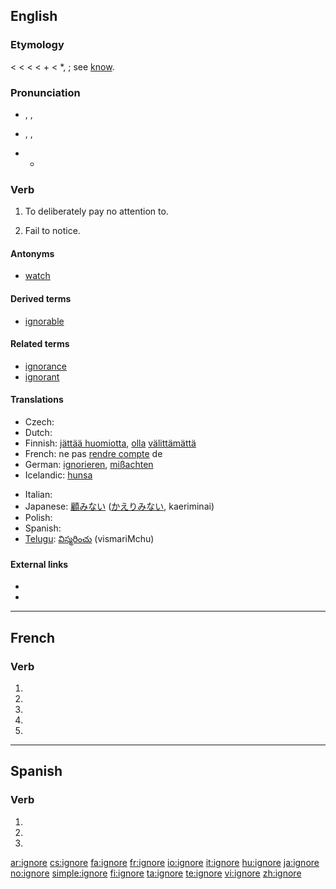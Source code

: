 {{also|ignoré}}
==English==

===Etymology===
< {{etyl|fr}} {{term|ignorer}} < {{etyl|la}} {{term|ignorare||to have no knowledge of, mistake, take no notice of, ignore}} < {{term|ignarus||not knowing}} < {{term|in}} + {{term|gnarus||knowing}} < *{{term||gnoscere}}, {{term|noscere}}; see [[know]].

===Pronunciation===
* {{a|RP}} {{enPR|ĭgnyô'}}, {{IPA|/ɪɡˈnjɔː/}}, {{SAMPA|/Ig"nO:/}}
* {{a|US}} {{enPR|ĭgnyôr'}}, {{IPA|/ɪɡˈnjɔːr/}}, {{SAMPA|/Ig"nO:r/}}
* {{audio|En-us-ignore.ogg|Audio (US)}}
** {{rhymes|ɔː(r)}}

===Verb===
{{en-verb|ignor|ing}}

# To deliberately pay no attention to.
# {{obsolete}} Fail to notice.

====Antonyms====
* [[watch]]

====Derived terms====
* [[ignorable]]

====Related terms====
* [[ignorance]]
* [[ignorant]]

====Translations====
{{trans-top|to deliberately pay no attention to}}
* Czech: {{t-|cs|ignorovat}}
* Dutch: {{t+|nl|negeren}}
* Finnish: [[jättää huomiotta]], [[olla]] [[välittää|välittämättä]]
* French: ne pas [[rendre compte]] de<!--note: "ignorer" is incorrect; this means "to be ignorant of", not "to ignore"-->
* German: [[ignorieren]], [[mißachten]]
* Icelandic: [[hunsa]]
{{trans-mid}}
* Italian: {{t+|it|ignorare}}
* Japanese: [[顧みない]] ([[かえりみない]], kaeriminai)
* Polish: {{t+|pl|ignorować}}
* Spanish: {{t+|es|ignorar}}
* [[Telugu]]: [[విస్మరించు]] (vismariMchu)
{{trans-bottom}}

====External links====
* {{R:Webster 1913}}
* {{R:Century 1911}}

----

==French==

===Verb===
{{fr-verb-form}}

# {{form of|[[first-person|First-person]] [[singular]] [[present indicative]]|ignorer|lang=French}}
# {{form of|[[third-person|Third-person]] [[singular]] [[present indicative]]| ignorer|lang=French}}
# {{form of|First-person singular [[present subjunctive]]|ignorer|lang=French}}
# {{form of|[[third-person|Third-person]] singular [[present subjunctive]]| ignorer|lang=French}}
# {{form of|Second-person singular [[imperative]]|ignorer |lang=French}}

----

==Spanish==

===Verb===
{{es-verb-form|ignorar}}

# {{es-verb form of|ending=ar|mood=subjunctive|tense=present|pers=1|number=singular|[[ignorar]]}}
# {{es-verb form of|ending=ar|mood=subjunctive|tense=present|pers=2|formal=yes|number=singular|[[ignorar]]}}
# {{es-verb form of|ending=ar|mood=subjunctive|tense=present|pers=3|number=singular|[[ignorar]]}}

[[ar:ignore]]
[[cs:ignore]]
[[fa:ignore]]
[[fr:ignore]]
[[io:ignore]]
[[it:ignore]]
[[hu:ignore]]
[[ja:ignore]]
[[no:ignore]]
[[simple:ignore]]
[[fi:ignore]]
[[ta:ignore]]
[[te:ignore]]
[[vi:ignore]]
[[zh:ignore]]